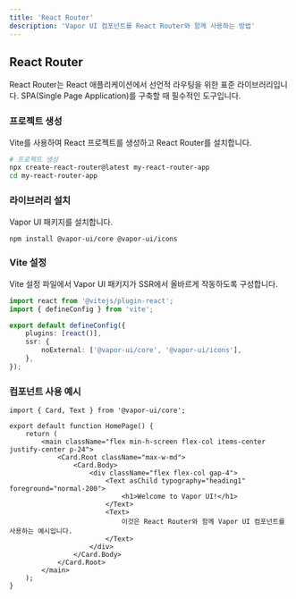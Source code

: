 ```yaml
---
title: 'React Router'
description: 'Vapor UI 컴포넌트를 React Router와 함께 사용하는 방법'
---
```


## React Router

React Router는 React 애플리케이션에서 선언적 라우팅을 위한 표준 라이브러리입니다. SPA(Single Page Application)를 구축할 때 필수적인 도구입니다.

<Steps>
<Step>

### 프로젝트 생성

Vite를 사용하여 React 프로젝트를 생성하고 React Router를 설치합니다.

```bash
# 프로젝트 생성
npx create-react-router@latest my-react-router-app
cd my-react-router-app
```

</Step>

<Step>

### 라이브러리 설치

Vapor UI 패키지를 설치합니다.

```package-install
npm install @vapor-ui/core @vapor-ui/icons
```

</Step>

<Step>

### Vite 설정

Vite 설정 파일에서 Vapor UI 패키지가 SSR에서 올바르게 작동하도록 구성합니다.

```typescript title="vite.config.ts"
import react from '@vitejs/plugin-react';
import { defineConfig } from 'vite';

export default defineConfig({
    plugins: [react()],
    ssr: {
        noExternal: ['@vapor-ui/core', '@vapor-ui/icons'],
    },
});
```

</Step>

<Step>

### 컴포넌트 사용 예시

```tsx title="pages/index.tsx"
import { Card, Text } from '@vapor-ui/core';

export default function HomePage() {
    return (
        <main className="flex min-h-screen flex-col items-center justify-center p-24">
            <Card.Root className="max-w-md">
                <Card.Body>
                    <div className="flex flex-col gap-4">
                        <Text asChild typography="heading1" foreground="normal-200">
                            <h1>Welcome to Vapor UI!</h1>
                        </Text>
                        <Text>
                            이것은 React Router와 함께 Vapor UI 컴포넌트를 사용하는 예시입니다.
                        </Text>
                    </div>
                </Card.Body>
            </Card.Root>
        </main>
    );
}
```

</Step>
</Steps>
